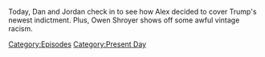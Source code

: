 {{DEFAULTSORT:
    #_EPISODE_0834:August 2, 2023
}}{{Episode
    | title           = August 2, 2023
    | caption         = Listen to this episode on [https://knowledgefight.libsyn.com/834-august-2-2023 Libsyn] [https://open.spotify.com/episode/73ETOBwQ5K4SSb5KFN0du9 Spotify]
    | episodeNumber   = 834
    | length          = 01:11:03
    | airDate         = August 4, 2023
    | coverageDate    = August 2, 2023
    | episodeType     = [[:Category:Present Day|Present Day]]
    | previousEpisode = [[833: Mike Rothschild In The Hot Seat]]
}}

{{Stub}}

Today, Dan and Jordan check in to see how Alex decided to cover Trump's newest indictment.  Plus, Owen Shroyer shows off some awful vintage racism.

[[Category:Episodes]]
[[Category:Present Day]]
